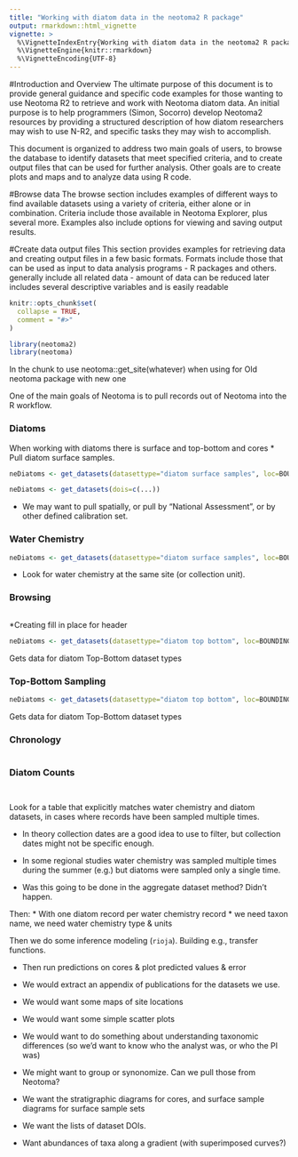 ```yaml
---
title: "Working with diatom data in the neotoma2 R package"
output: rmarkdown::html_vignette
vignette: >
  %\VignetteIndexEntry{Working with diatom data in the neotoma2 R package}
  %\VignetteEngine{knitr::rmarkdown}
  %\VignetteEncoding{UTF-8}
---
```

#Introduction and Overview
The ultimate purpose of this document is to provide general guidance and specific code examples for those wanting to use Neotoma R2 to retrieve and work with Neotoma diatom data.  An initial purpose is to help programmers (Simon, Socorro) develop Neotoma2 resources by providing a structured description of how diatom researchers may wish to use N-R2, and specific tasks they may wish to accomplish.

This document is organized to address two main goals of users, to browse the database to identify datasets that meet specified criteria, and to create output files that can be used for further analysis.  Other goals are to create plots and maps and to analyze data using R code.

#Browse data
The browse section includes examples of different ways to find available datasets using a variety of criteria, either alone or in combination.  Criteria include those available in Neotoma Explorer, plus several more. Examples also include options for viewing and saving output results.

#Create data output files 
This section provides examples for retrieving data and creating output files in a few basic formats.  Formats include those that can be used as input to data analysis programs - R packages and others.  generally include all related data - amount of data can be reduced later includes several descriptive variables and is easily readable

```r
knitr::opts_chunk$set(
  collapse = TRUE,
  comment = "#>"
)
```

```r
library(neotoma2)
library(neotoma)
```

In the chunk to use neotoma::get_site(whatever) when using for Old neotoma package with new one 


One of the main goals of Neotoma is to pull records out of Neotoma into the R workflow.  

### Diatoms

When working with diatoms there is surface and top-bottom and cores
* Pull diatom surface samples.
```r
neDiatoms <- get_datasets(datasettype="diatom surface samples", loc=BOUNDING BOX)

neDiatoms <- get_datasets(dois=c(...))
```

  * We may want to pull spatially, or pull by "National Assessment", or by other defined calibration set.
  
### Water Chemistry 
```r
neDiatoms <- get_datasets(datasettype="diatom surface samples", loc=BOUNDING BOX)
```
* Look for water chemistry at the same site (or collection unit).

### Browsing 
```r

```
*Creating fill in place for header 

```r
neDiatoms <- get_datasets(datasettype="diatom top bottom", loc=BOUNDING BOX)
```
Gets data for diatom Top-Bottom dataset types

### Top-Bottom Sampling 
``` r
neDiatoms <- get_datasets(datasettype="diatom top bottom", loc=BOUNDING BOX)
```
Gets data for diatom Top-Bottom dataset types 

### Chronology
```r

```

### Diatom Counts
```r

```


```r

```

Look for a table that explicitly matches water chemistry and diatom datasets, in cases where records have been sampled multiple times.

* In theory collection dates are a good idea to use to filter, but collection dates might not be specific enough.

* In some regional studies water chemistry was sampled multiple times during the summer (e.g.) but diatoms were sampled only a single time.

* Was this going to be done in the aggregate dataset method?  Didn't happen.

Then:
* With one diatom record per water chemistry record
* we need taxon name, we need water chemistry type & units

Then we do some inference modeling (`rioja`).  Building e.g., transfer functions.

* Then run predictions on cores & plot predicted values & error

* We would extract an appendix of publications for the datasets we use.
* We would want some maps of site locations
* We would want some simple scatter plots
* We would want to do something about understanding taxonomic differences (so we'd want to know who the analyst was, or who the PI was)
* We might want to group or synonomize.  Can we pull those from Neotoma?
* We want the stratigraphic diagrams for cores, and surface sample diagrams for surface sample sets
* We want the lists of dataset DOIs.
* Want abundances of taxa along a gradient (with superimposed curves?)
